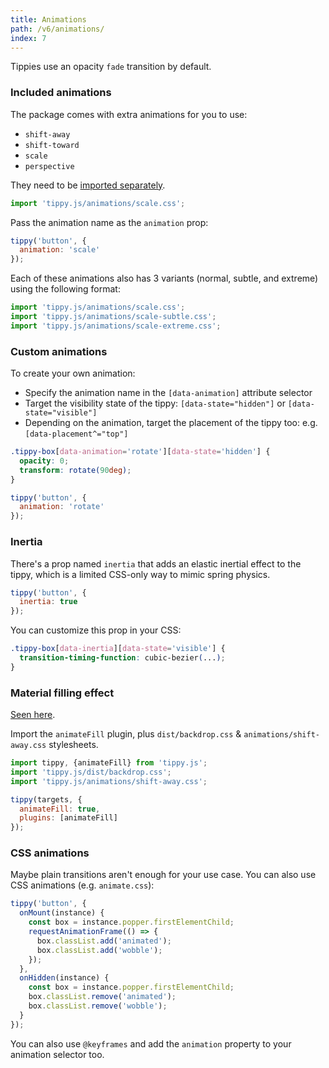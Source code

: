 ```yaml
---
title: Animations
path: /v6/animations/
index: 7
---
```



Tippies use an opacity `fade` transition by default.

### Included animations

The package comes with extra animations for you to use:

- `shift-away`
- `shift-toward`
- `scale`
- `perspective`

They need to be
[imported separately](../getting-started/#optional-extra-imports).

```js
import 'tippy.js/animations/scale.css';
```

Pass the animation name as the `animation` prop:

```js
tippy('button', {
  animation: 'scale'
});
```

Each of these animations also has 3 variants (normal, subtle, and extreme) using
the following format:

```js
import 'tippy.js/animations/scale.css';
import 'tippy.js/animations/scale-subtle.css';
import 'tippy.js/animations/scale-extreme.css';
```

### Custom animations

To create your own animation:

- Specify the animation name in the `[data-animation]` attribute selector
- Target the visibility state of the tippy: `[data-state="hidden"]` or
  `[data-state="visible"]`
- Depending on the animation, target the placement of the tippy too: e.g.
  `[data-placement^="top"]`

```css
.tippy-box[data-animation='rotate'][data-state='hidden'] {
  opacity: 0;
  transform: rotate(90deg);
}
```

```js
tippy('button', {
  animation: 'rotate'
});
```

### Inertia

There's a prop named `inertia` that adds an elastic inertial effect to the
tippy, which is a limited CSS-only way to mimic spring physics.

```js
tippy('button', {
  inertia: true
});
```

You can customize this prop in your CSS:

```css
.tippy-box[data-inertia][data-state='visible'] {
  transition-timing-function: cubic-bezier(...);
}
```

### Material filling effect

[Seen here](../../#material-filling-effect).

Import the `animateFill` plugin, plus `dist/backdrop.css` &
`animations/shift-away.css` stylesheets.

```js
import tippy, {animateFill} from 'tippy.js';
import 'tippy.js/dist/backdrop.css';
import 'tippy.js/animations/shift-away.css';

tippy(targets, {
  animateFill: true,
  plugins: [animateFill]
});
```

### CSS animations

Maybe plain transitions aren't enough for your use case. You can also use CSS
animations (e.g. `animate.css`):

```js
tippy('button', {
  onMount(instance) {
    const box = instance.popper.firstElementChild;
    requestAnimationFrame(() => {
      box.classList.add('animated');
      box.classList.add('wobble');
    });
  },
  onHidden(instance) {
    const box = instance.popper.firstElementChild;
    box.classList.remove('animated');
    box.classList.remove('wobble');
  }
});
```

You can also use `@keyframes` and add the `animation` property to your animation
selector too.

<!--
### Dimensions transition

While a tippy is showing, the content inside of it may change. How do you
smoothly transition its dimensions? By default, it instantly changes size when
the content is updated. It turns out this is quite complex to do, but possible.

#### Partially dynamic

View the [CodePen demo](https://codepen.io/atomiks/pen/LgjMbW).

#### Fully dynamic

<Demo>
  <span>
    <ImageTransition />
  </span>
  <TextTransition />
</Demo>

Code for fully dynamic transitions is still being developed and it is highly
experimental at this stage. The documentation will be updated once it's ready.
-->
